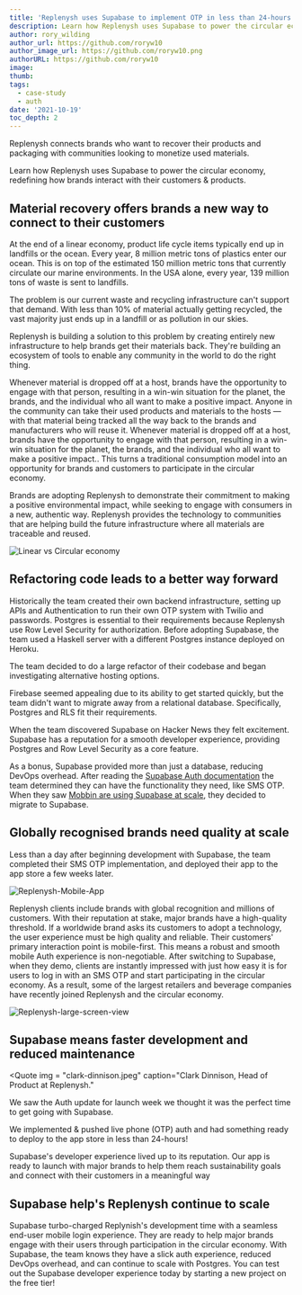 ```yaml
---
title: 'Replenysh uses Supabase to implement OTP in less than 24-hours'
description: Learn how Replenysh uses Supabase to power the circular economy, redefining how brands interact with their customers & products.
author: rory_wilding
author_url: https://github.com/roryw10
author_image_url: https://github.com/roryw10.png
authorURL: https://github.com/roryw10
image: 
thumb: 
tags:
  - case-study
  - auth
date: '2021-10-19'
toc_depth: 2
---
```



Replenysh connects brands who want to recover their products and packaging with communities looking to monetize used materials. 

Learn how Replenysh uses Supabase to power the circular economy, redefining how brands interact with their customers & products.

## Material recovery offers brands a new way to connect to their customers

At the end of a linear economy, product life cycle items typically end up in landfills or the ocean. Every year, 8 million metric tons of plastics enter our ocean. This is on top of the estimated 150 million metric tons that currently circulate our marine environments. In the USA alone, every year, 139 million tons of waste is sent to landfills. 

The problem is our current waste and recycling infrastructure can't support that demand. With less than 10% of material actually getting recycled, the vast majority just ends up in a landfill or as pollution in our skies.

Replenysh is building a solution to this problem by creating entirely new infrastructure to help brands get their materials back. They're building an ecosystem of tools to enable any community in the world to do the right thing.

Whenever material is dropped off at a host, brands have the opportunity to engage with that person, resulting in a win-win situation for the planet, the brands, and the individual who all want to make a positive impact.  Anyone in the community can take their used products and materials to the hosts — with that material being tracked all the way back to the brands and manufacturers who will reuse it. Whenever material is dropped off at a host, brands have the opportunity to engage with that person, resulting in a win-win situation for the planet, the brands, and the individual who all want to make a positive impact.. This turns a traditional consumption model into an opportunity for brands and customers to participate in the circular economy. 

Brands are adopting Replenysh to demonstrate their commitment to making a positive environmental impact, while seeking to engage with consumers in a new, authentic way. Replenysh provides the technology to communities that are helping build the future infrastructure where all materials are traceable and reused.

![Linear vs Circular economy](/new/images/blog/replenysh/circular-economy.png)

## Refactoring code leads to a better way forward

Historically the team created their own backend infrastructure, setting up APIs and Authentication to run their own OTP system with Twilio and passwords. Postgres is essential to their requirements because Replenysh use Row Level Security for authorization. Before adopting Supabase, the team used a Haskell server with a different Postgres instance deployed on Heroku. 

The team decided to do a large refactor of their codebase and began investigating alternative hosting options.

Firebase seemed appealing due to its ability to get started quickly, but the team didn't want to migrate away from a relational database. Specifically, Postgres and RLS fit their requirements.

When the team discovered Supabase on Hacker News they felt excitement. Supabase has a reputation for a smooth developer experience, providing Postgres and Row Level Security as a core feature. 

As a bonus, Supabase provided more than just a database, reducing DevOps overhead. After reading the [Supabase Auth documentation](https://supabase.io/docs/guides/auth) the team determined they can have the functionality they need, like SMS OTP. When they saw [Mobbin are using Supabase at scale](https://supabase.io/blog/2021/07/28/mobbin-supabase-200000-users), they decided to migrate to Supabase.

## Globally recognised brands need quality at scale

Less than a day after beginning development with Supabase, the team completed their SMS OTP implementation, and deployed their app to the app store a few weeks later.

![Replenysh-Mobile-App](/new/images/blog/replenysh/Replenysh-Mobile-App.png)


Replenysh clients include brands with global recognition and millions of customers. With their reputation at stake, major brands have a high-quality threshold. If a worldwide brand asks its customers to adopt a technology, the user experience must be high quality and reliable. Their customers' primary interaction point is mobile-first. This means a robust and smooth mobile Auth experience is non-negotiable. After switching to Supabase, when they demo, clients are instantly impressed with just how easy it is for users to log in with an SMS OTP and start participating in the circular economy. As a result, some of the largest retailers and beverage companies have recently joined Replenysh and the circular economy.

![Replenysh-large-screen-view](/new/images/blog/replenysh/Replenysh-large-screen-view.png)


## Supabase means faster development and reduced maintenance

<Quote
  img = "clark-dinnison.jpeg"
  caption="Clark Dinnison, Head of Product at Replenysh."
>
  <p>We saw the Auth update for launch week we thought it was the perfect time to get going with Supabase.</p>
  <p>
    We implemented & pushed live phone (OTP) auth and had something ready to deploy to the app store in less than 24-hours!
  </p>
  <p>
    Supabase's developer experience lived up to its reputation. Our app is ready to launch with major brands to help them reach sustainability goals and connect with their customers in a meaningful way
  </p>
</Quote>


## Supabase help's Replenysh continue to scale

Supabase turbo-charged Replynish's development time with a seamless end-user mobile login experience. They are ready to help major brands engage with their users through participation in the circular economy. With Supabase, the team knows they have a slick auth experience, reduced DevOps overhead, and can continue to scale with Postgres. You can test out the Supabase developer experience today by starting a new project on the free tier!
